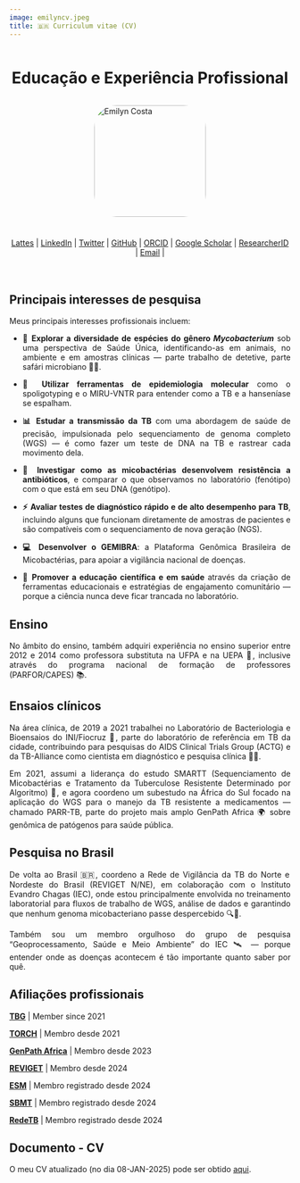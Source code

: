 ```yaml
---
image: emilyncv.jpeg
title: 🇧🇷 Curriculum vitae (CV)
---
```


<div style="display: flex; flex-direction: column; align-items: center;">

<h1 style="text-align: center;">Educação e Experiência Profissional</h1>

<img src="emilyncv.jpeg" alt="Emilyn Costa" style="width: 200px; border-radius: 20%; margin-bottom: 10px;">

<div style="text-align: center; margin-bottom: 20px;">
  <a href="http://lattes.cnpq.br/4561326931035190">Lattes</a> |
  <a href="https://www.linkedin.com/in/emilyncosta/">LinkedIn</a> |
  <a href="https://x.com/emilyncosta">Twitter</a> |
  <a href="https://github.com/emilyncosta">GitHub</a> |
  <a href="https://orcid.org/0000-0002-7445-6620">ORCID</a> |
  <a href="https://scholar.google.com.br/citations?user=QfjcZKoAAAAJ&hl=pt-BR">Google Scholar</a> |
  <a href="https://www.webofscience.com/wos/author/record/K-1170-2015">ResearcherID</a> |
  <a href="mailto:emilyncosta@gmail.com">Email</a> |
</div>
</div>
<!-- Force one column -->
<div style="max-width: 100%; column-count: 1;">

<div style="text-align: justify">

## Principais interesses de pesquisa

Meus principais interesses profissionais incluem:

* **🧫 Explorar a diversidade de espécies do gênero *Mycobacterium*** sob uma perspectiva de Saúde Única, identificando-as em animais, no ambiente e em amostras clínicas — parte trabalho de detetive, parte safári microbiano 🐾🌱.

* **🧬 Utilizar ferramentas de epidemiologia molecular** como o spoligotyping e o MIRU-VNTR para entender como a TB e a hanseníase se espalham.

* **📊 Estudar a transmissão da TB** com uma abordagem de saúde de precisão, impulsionada pelo sequenciamento de genoma completo (WGS) — é como fazer um teste de DNA na TB e rastrear cada movimento dela.

* **💊 Investigar como as micobactérias desenvolvem resistência a antibióticos**, e comparar o que observamos no laboratório (fenótipo) com o que está em seu DNA (genótipo).

* **⚡ Avaliar testes de diagnóstico rápido e de alto desempenho para TB**, incluindo alguns que funcionam diretamente de amostras de pacientes e são compatíveis com o sequenciamento de nova geração (NGS).

* **💻 Desenvolver o GEMIBRA**: a Plataforma Genômica Brasileira de Micobactérias, para apoiar a vigilância nacional de doenças.

* **🧠 Promover a educação científica e em saúde** através da criação de ferramentas educacionais e estratégias de engajamento comunitário — porque a ciência nunca deve ficar trancada no laboratório.

## Ensino

No âmbito do ensino, também adquiri experiência no ensino superior entre 2012 e 2014 como professora substituta na UFPA e na UEPA 🏫, inclusive através do programa nacional de formação de professores (PARFOR/CAPES) 📚.

## Ensaios clínicos

Na área clínica, de 2019 a 2021 trabalhei no Laboratório de Bacteriologia e Bioensaios do INI/Fiocruz 🧫, parte do laboratório de referência em TB da cidade, contribuindo para pesquisas do AIDS Clinical Trials Group (ACTG) e da TB-Alliance como cientista em diagnóstico e pesquisa clínica 🧍‍🔬.

Em 2021, assumi a liderança do estudo SMARTT (Sequenciamento de Micobactérias e Tratamento da Tuberculose Resistente Determinado por Algoritmo) 🧪, e agora coordeno um subestudo na África do Sul focado na aplicação do WGS para o manejo da TB resistente a medicamentos — chamado PARR-TB, parte do projeto mais amplo GenPath Africa 🌍 sobre genômica de patógenos para saúde pública.

## Pesquisa no Brasil

De volta ao Brasil 🇧🇷, coordeno a Rede de Vigilância da TB do Norte e Nordeste do Brasil (REVIGET N/NE), em colaboração com o Instituto Evandro Chagas (IEC), onde estou principalmente envolvida no treinamento laboratorial para fluxos de trabalho de WGS, análise de dados e garantindo que nenhum genoma micobacteriano passe despercebido 🔍🧬.

Também sou um membro orgulhoso do grupo de pesquisa "Geoprocessamento, Saúde e Meio Ambiente" do IEC 🛰️ — porque entender onde as doenças acontecem é tão importante quanto saber por quê.


## Afiliações profissionais

**[TBG](https://www.sun.ac.za/english/faculty/healthsciences/Molecular_Biology_Human_Genetics/tbgenomics/Pages/members.aspx)** | Member since 2021

**[TORCH](https://torch-consortium.com/)** | Membro desde 2021

**[GenPath Africa](https://www.genpath-africa.org/)** | Membro desde 2023

**[REVIGET](https://reviget.org/)** | Membro desde 2024

**[ESM](https://www.esmycobacteriology.eu/)** | Membro registrado desde 2024

**[SBMT](http://sbmt.org.br/)** | Membro registrado desde 2024

**[RedeTB](https://redetb.org.br/)** | Membro registrado desde 2024


## Documento - CV

O meu CV atualizado (no dia 08-JAN-2025) pode ser obtido [aqui](./Emilyn_CV_08JAN2025PT.pdf).

</div> <!-- Close justify div -->
</div> <!-- Close one column div -->